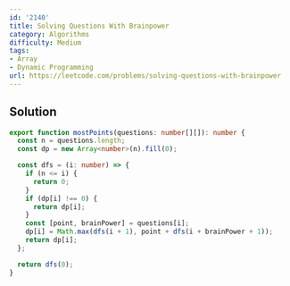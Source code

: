 ```yaml
---
id: '2140'
title: Solving Questions With Brainpower
category: Algorithms
difficulty: Medium
tags:
- Array
- Dynamic Programming
url: https://leetcode.com/problems/solving-questions-with-brainpower
---
```


## Solution

```typescript filename="solution.ts" copy
export function mostPoints(questions: number[][]): number {
  const n = questions.length;
  const dp = new Array<number>(n).fill(0);

  const dfs = (i: number) => {
    if (n <= i) {
      return 0;
    }
    if (dp[i] !== 0) {
      return dp[i];
    }
    const [point, brainPower] = questions[i];
    dp[i] = Math.max(dfs(i + 1), point + dfs(i + brainPower + 1));
    return dp[i];
  };

  return dfs(0);
}
```

